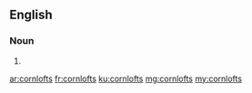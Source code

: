 ==English==

===Noun===
{{head|en|plural}}

# {{plural of|cornloft|lang=en}}

[[ar:cornlofts]]
[[fr:cornlofts]]
[[ku:cornlofts]]
[[mg:cornlofts]]
[[my:cornlofts]]